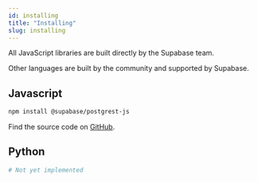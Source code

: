 ```yaml
---
id: installing
title: "Installing"
slug: installing
---
```



All JavaScript libraries are built directly by the Supabase team. 

Other languages are built by the community and supported by Supabase.

## Javascript

```bash
npm install @supabase/postgrest-js
```

Find the source code on [GitHub](https://github.com/supabase/postgrest-js).

## Python

```bash
# Not yet implemented
